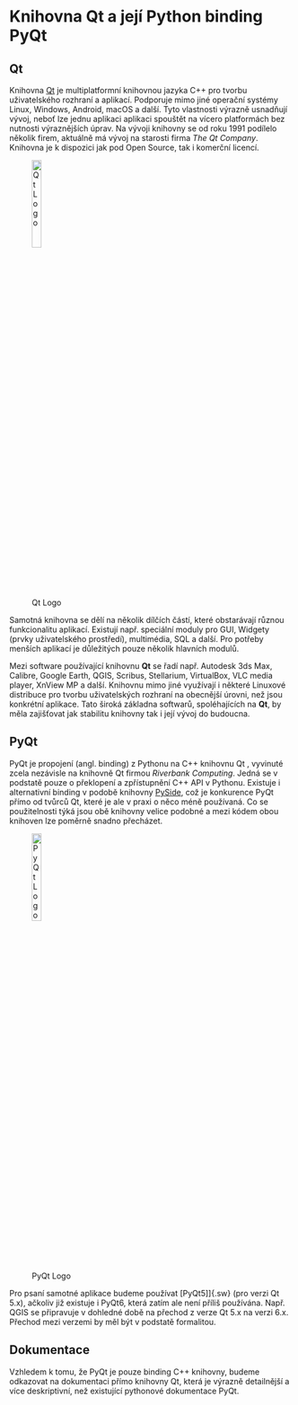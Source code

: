 # Knihovna **Qt** a její Python binding **PyQt**

## Qt

Knihovna [[Qt](https://www.qt.io/)]{.sw} je multiplatformní knihovnou jazyka C++ pro tvorbu uživatelského rozhraní a aplikací. Podporuje mimo jiné operační systémy Linux, Windows, Android, macOS a další. Tyto vlastnosti výrazně usnadňují vývoj, neboť lze jednu aplikaci aplikaci spouštět na vícero platformách bez nutnosti výraznějších úprav. Na vývoji knihovny se od roku 1991 podílelo několik firem, aktuálně má vývoj na starosti firma _The Qt Company_. Knihovna je k dispozici jak pod Open Source, tak i komerční licencí.

![Qt Logo](./figures/Qt_logo_2016.svg){#fig-Qt-logo width=20% fig-align="center"}

Samotná knihovna se dělí na několik dílčích částí, které obstarávají různou funkcionalitu aplikací. Existují např. speciální moduly pro GUI, Widgety (prvky uživatelského prostředí), multimédia, SQL a další. Pro potřeby menších aplikací je důležitých pouze několik hlavních modulů.

Mezi software používající knihovnu **Qt** se řadí např. Autodesk 3ds Max, Calibre, Google Earth, QGIS, Scribus, Stellarium, VirtualBox, VLC media player, XnView MP a další. Knihovnu mimo jiné využívají i některé Linuxové distribuce pro tvorbu uživatelských rozhraní na obecnější úrovni, než jsou konkrétní aplikace. Tato široká základna softwarů, spoléhajících na **Qt**, by měla zajišťovat jak stabilitu knihovny tak i její vývoj do budoucna.

## PyQt

[PyQt]{.sw} je propojení (angl. binding) z Pythonu na C++ knihovnu [Qt]{.sw} , vyvinuté zcela nezávisle na knihovně [Qt]{.sw} firmou _Riverbank Computing_. Jedná se v podstatě pouze o překlopení a zpřístupnění C++ API v Pythonu. Existuje i alternativní binding v podobě knihovny [[PySide](https://www.qt.io/qt-for-python)]{.sw}, což je konkurence [PyQt]{.sw} přímo od tvůrců [Qt]{.sw}, které je ale v praxi o něco méně používaná. Co se použitelnosti týká jsou obě knihovny velice podobné a mezi kódem obou knihoven lze poměrně snadno přecházet. 

![PyQt Logo](./figures/Python_and_Qt.svg){#fig-Qt-logo width=20% fig-align="center"}

Pro psaní samotné aplikace budeme používat [PyQt5]]{.sw} (pro verzi Qt 5.x), ačkoliv již existuje i [PyQt6]{.sw}, která zatím ale není příliš používána. Např. QGIS se připravuje v dohledné době na přechod z verze Qt 5.x na verzi 6.x. Přechod mezi verzemi by měl být v podstatě formalitou.

## Dokumentace

Vzhledem k tomu, že [PyQt]{.sw} je pouze binding C++ knihovny, budeme odkazovat na dokumentaci přímo knihovny [Qt]{.sw}, která je výrazně detailnější a více deskriptivní, než existující pythonové dokumentace [PyQt]{.sw}.

